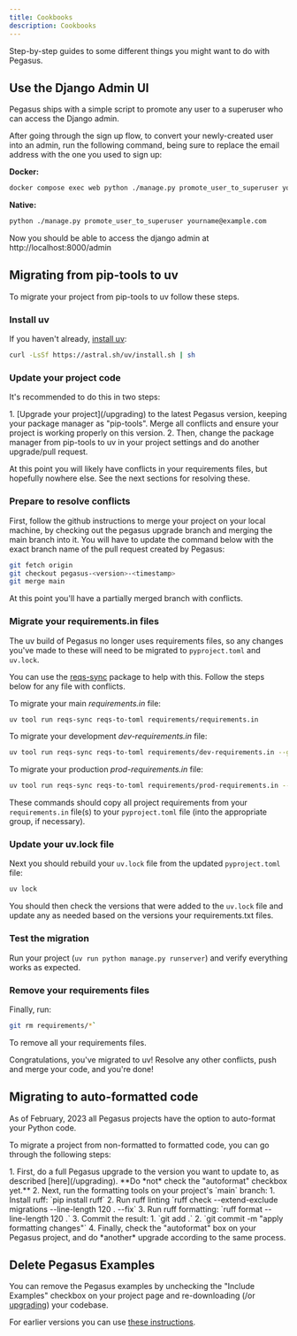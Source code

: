 ```yaml
---
title: Cookbooks
description: Cookbooks
---
```



Step-by-step guides to some different things you might want to do with Pegasus.

## Use the Django Admin UI

Pegasus ships with a simple script to promote any user to a superuser who can access
the Django admin.

After going through the sign up flow, to convert your newly-created user into an admin, 
run the following command, being sure to replace the email address with the one you used to sign up:

**Docker:**

```bash
docker compose exec web python ./manage.py promote_user_to_superuser yourname@example.com
```

**Native:**

```bash
python ./manage.py promote_user_to_superuser yourname@example.com
``` 

Now you should be able to access the django admin at http://localhost:8000/admin

## Migrating from pip-tools to uv

To migrate your project from pip-tools to uv follow these steps.

### Install uv

If you haven't already, [install uv](https://docs.astral.sh/uv/getting-started/installation/):

```bash
curl -LsSf https://astral.sh/uv/install.sh | sh
```

### Update your project code

It's recommended to do this in two steps:

<Steps>
1. [Upgrade your project](/upgrading) to the latest Pegasus version, keeping your package manager as "pip-tools".
   Merge all conflicts and ensure your project is working properly on this version.
2. Then, change the package manager from pip-tools to uv in your project settings and do another upgrade/pull request.
</Steps>

At this point you will likely have conflicts in your requirements files, but hopefully nowhere else.
See the next sections for resolving these.

### Prepare to resolve conflicts

First, follow the github instructions to merge your project on your local machine, by checking out the pegasus upgrade
branch and merging the main branch into it.
You will have to update the command below with the exact branch name of the pull request created by Pegasus:

```bash
git fetch origin
git checkout pegasus-<version>-<timestamp>
git merge main
```

At this point you'll have a partially merged branch with conflicts.

### Migrate your requirements.in files

The uv build of Pegasus no longer uses requirements files, so any changes you've made to these will need
to be migrated to `pyproject.toml` and `uv.lock`.

You can use the [reqs-sync](https://github.com/saaspegasus/reqs-sync/) package to help with this.
Follow the steps below for any file with conflicts.

To migrate your main *requirements.in* file:

```bash
uv tool run reqs-sync reqs-to-toml requirements/requirements.in
```

To migrate your development *dev-requirements.in* file:

```bash
uv tool run reqs-sync reqs-to-toml requirements/dev-requirements.in --group=dev
```

To migrate your production *prod-requirements.in* file:

```bash
uv tool run reqs-sync reqs-to-toml requirements/prod-requirements.in --group=prod
```

These commands should copy all project requirements from your `requirements.in` file(s) to your `pyproject.toml` file
(into the appropriate group, if necessary).

### Update your uv.lock file

Next you should rebuild your `uv.lock` file from the updated `pyproject.toml` file:

```bash
uv lock
```

You should then check the versions that were added to the `uv.lock` file and update any as
needed based on the versions your requirements.txt files.

### Test the migration

Run your project (`uv run python manage.py runserver`) and verify everything works as expected.

### Remove your requirements files

Finally, run:

```bash
git rm requirements/*`
```

To remove all your requirements files.

Congratulations, you've migrated to uv!
Resolve any other conflicts, push and merge your code, and you're done!

## Migrating to auto-formatted code

As of February, 2023 all Pegasus projects have the option to auto-format your Python code.

To migrate a project from non-formatted to formatted code, you can go through the following steps:

<Steps>
1. First, do a full Pegasus upgrade to the version you want to update to, as described [here](/upgrading).
   **Do *not* check the "autoformat" checkbox yet.**
2. Next, run the formatting tools on your project's `main` branch:
   <Steps>
   1. Install ruff: `pip install ruff`
   2. Run ruff linting `ruff check --extend-exclude migrations --line-length 120 . --fix`
   3. Run ruff formatting: `ruff format --line-length 120 .`
   </Steps>
3. Commit the result:
   <Steps>
   1. `git add .`
   2. `git commit -m "apply formatting changes"`
   </Steps>
4. Finally, check the "autoformat" box on your Pegasus project, and do *another* upgrade according to the same process.
</Steps>

## Delete Pegasus Examples

You can remove the Pegasus examples by unchecking the "Include Examples" checkbox
on your project page and re-downloading (/or [upgrading](/upgrading)) your codebase.

For earlier versions you can use [these instructions](https://github.com/saaspegasus/pegasus-docs/blob/1becc2cb8f86738eeba85c9faddb15f69b8ad7bc/cookbooks.md#delete-pegasus-examples).
